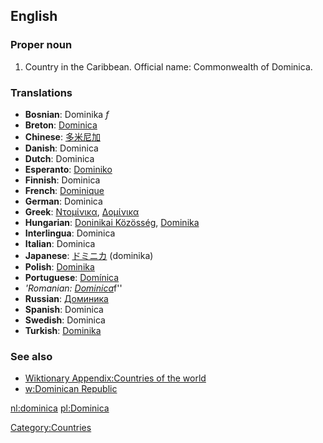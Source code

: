 ==English==
===Proper noun===

# Country in the Caribbean. Official name: Commonwealth of Dominica.

===Translations===
*'''Bosnian''': Dominika ''f''
*'''Breton''': [[Dominica]]
*'''Chinese''': [[多米尼加]]
*'''Danish''': Dominica
*'''Dutch''': Dominica
*'''Esperanto''': [[Dominiko]]
*'''Finnish''': Dominica
*'''French''': [[Dominique]]
*'''German''': Dominica
*'''Greek''': [[Ντομίνικα]], [[Δομίνικα]]
*'''Hungarian''': [[Doninikai Közösség]], [[Dominika]]
*'''Interlingua''': Dominica
*'''Italian''': Dominica
*'''Japanese''': [[ドミニカ]] (dominika)
*'''Polish''': [[Dominika]]
*'''Portuguese''': [[Domínica]]
*'''Romanian: [[Dominica]] ''f''
*'''Russian''': [[Доминика]]
*'''Spanish''': Dominica
*'''Swedish''': Dominica
*'''Turkish''': [[Dominika]]

===See also===
*[[Wiktionary Appendix:Countries of the world]]
*[[w:Dominican Republic]]

[[Category:Countries]]

[[nl:dominica]]
[[pl:Dominica]]